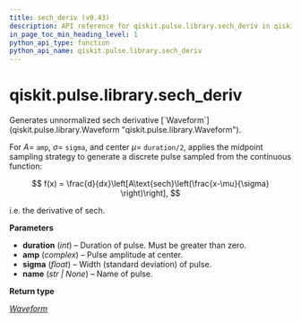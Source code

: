 ```yaml
---
title: sech_deriv (v0.43)
description: API reference for qiskit.pulse.library.sech_deriv in qiskit v0.43
in_page_toc_min_heading_level: 1
python_api_type: function
python_api_name: qiskit.pulse.library.sech_deriv
---
```


<span id="qiskit-pulse-library-sech-deriv" />

# qiskit.pulse.library.sech\_deriv

<Function id="qiskit.pulse.library.sech_deriv" isDedicatedPage={true} github="https://github.com/qiskit/qiskit/tree/stable/0.24/qiskit/pulse/library/discrete.py" signature="sech_deriv(duration, amp, sigma, name=None)">
  Generates unnormalized sech derivative [`Waveform`](qiskit.pulse.library.Waveform "qiskit.pulse.library.Waveform").

  For $A=$ `amp`, $\sigma=$ `sigma`, and center $\mu=$ `duration/2`, applies the midpoint sampling strategy to generate a discrete pulse sampled from the continuous function:

$$
f(x) = \frac{d}{dx}\left[A\text{sech}\left(\frac{x-\mu}{\sigma} \right)\right],
$$

  i.e. the derivative of $\text{sech}$.

  **Parameters**

  *   **duration** (*int*) – Duration of pulse. Must be greater than zero.
  *   **amp** (*complex*) – Pulse amplitude at center.
  *   **sigma** (*float*) – Width (standard deviation) of pulse.
  *   **name** (*str | None*) – Name of pulse.

  **Return type**

  [*Waveform*](qiskit.pulse.library.Waveform "qiskit.pulse.library.waveform.Waveform")
</Function>

